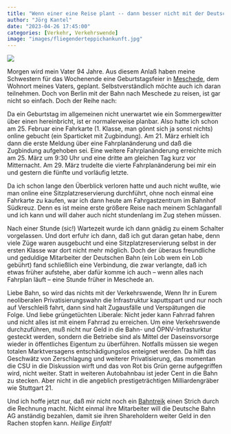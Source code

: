 ```yaml
---
title: "Wenn einer eine Reise plant -- dann besser nicht mit der Deutschen Bahn"
author: "Jörg Kantel"
date: "2023-04-26 17:45:00"
categories: [Verkehr, Verkehrswende]
image: "images/fliegenderteppichankunft.jpg"
---
```


[![](images/fliegenderteppichankunft-b.jpg)](https://www.gutenberg.org/files/61671/61671-h/images/i011.jpg)

Morgen wird mein Vater 94 Jahre. Aus diesem Anlaß haben meine Schwestern für das Wochenende eine Geburtstagsfeier in [Meschede](https://de.wikipedia.org/wiki/Meschede), dem Wohnort meines Vaters, geplant. Selbstverständlich möchte auch ich daran teilnehmen. Doch von Berlin mit der Bahn nach Meschede zu reisen, ist gar nicht so einfach. Doch der Reihe nach:

Da ein Geburtstag im allgemeinen nicht unerwartet wie ein Sommergewitter über einen hereinbricht, ist er normalerweise planbar. Also hatte ich schon am 25. Februar eine Fahrkarte (1. Klasse, man gönnt sich ja sonst nichts) online gebucht (ein Sparticket mit Zugbindung). Am 21. März erhielt ich dann die erste Meldung über eine Fahrplanänderung und daß die Zugbindung aufgehoben sei. Eine weitere Fahrplanänderung erreichte mich am 25. März um 9:30 Uhr und eine dritte am gleichen Tag kurz vor Mitternacht. Am 29. März trudelte die vierte Fahrplanänderung bei mir ein und gestern die fünfte und vorläufig letzte.

Da ich schon lange den Überblick verloren hatte und auch nicht wußte, wie man online eine Sitzplatzreservierung durchführt, ohne noch einmal eine Fahrkarte zu kaufen, war ich dann heute am Fahrgastzentrum im Bahnhof Südkreuz. Denn es ist meine erste größere Reise nach meinem Schlaganfall und ich kann und will daher auch nicht stundenlang im Zug stehen müssen.

Nach einer Stunde (sic!) Wartezeit wurde ich dann gnädig zu einem Schalter vorgelassen. Und dort erfuhr ich dann, daß ich gut daran getan habe, denn viele Züge waren ausgebucht und eine Sitzplatzreservierung selbst in der ersten Klasse war dort nicht mehr möglich. Doch der überaus freundliche und geduldige Mitarbeiter der Deutschen Bahn (ein Lob wem ein Lob gebührt) fand schließlich eine Verbindung, die zwar verlangte, daß ich etwas früher aufstehe, aber dafür komme ich auch -- wenn alles nach Fahrplan läuft -- eine Stunde früher in Meschede an.

Liebe Bahn, so wird das nichts mit der Verkehrswende, Wenn Ihr in Eurem neoliberalen Privatisierungswahn die Infrastruktur kaputtspart und nur noch auf Verschleiß fahrt, dann sind halt Zugausfälle und Verspätungen die Folge. Und liebe grüngetüchten Liberale: Nicht jeder kann Fahrrad fahren und nicht alles ist mit einem Fahrrad zu erreichen. Um eine Verkehrswende durchzuführen, muß nicht nur Geld in die Bahn- und ÖPNV-Infrasturktur gesteckt werden, sondern die Betriebe sind als Mittel der Daseinsvorsorge wieder in öffentliches Eigentum zu überführen. Notfalls müssen sie wegen totalen Marktversagens entschädigungslos enteignet werden. Da hilft das Geschwätz von Zerschlagung und weiterer Privatisierung, das momentan die CSU in die Diskussion wirft und das von Rot bis Grün gerne aufgegriffen wird, nicht weiter. Statt in weiteren Autobahnbau ist jeder Cent in die Bahn zu stecken. Aber nicht in die angeblich prestigeträchtigen Milliardengräber wie Stuttgart&nbsp;21.

Und ich hoffe jetzt nur, daß mir nicht noch ein [Bahntreik](https://www.tagesschau.de/wirtschaft/unternehmen/deutsche-bahn-evg-tarifkonflikt-100.html) einen Strich durch die Rechnung macht. Nicht einmal ihre Mitarbeiter will die Deutsche Bahn AG anständig bezahlen, damit sie ihren Shareholdern weiter Geld in den Rachen stopfen kann. *Heilige Einfalt!*
